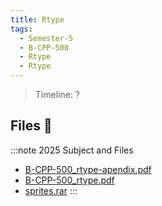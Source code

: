 ```yaml
---
title: Rtype
tags:
  - Semester-5
  - B-CPP-500
  - Rtype
  - Rtype
---
```

> Timeline: ?


## Files 📂

:::note 2025 Subject and Files
- [B-CPP-500_rtype-apendix.pdf](https://github.com/Studio-17/Epitech-Subjects/raw/main/Semester-5/B-CPP-500/Rtype/Rtype/B-CPP-500_rtype-apendix.pdf)
- [B-CPP-500_rtype.pdf](https://github.com/Studio-17/Epitech-Subjects/raw/main/Semester-5/B-CPP-500/Rtype/Rtype/B-CPP-500_rtype.pdf)
- [sprites.rar](https://github.com/Studio-17/Epitech-Subjects/raw/main/Semester-5/B-CPP-500/Rtype/Rtype/sprites.rar)
:::

